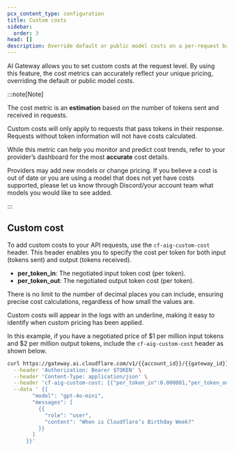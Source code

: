 ```yaml
---
pcx_content_type: configuration
title: Custom costs
sidebar:
  order: 3
head: []
description: Override default or public model costs on a per-request basis.
---
```



AI Gateway allows you to set custom costs at the request level. By using this feature, the cost metrics can accurately reflect your unique pricing, overriding the default or public model costs.

:::note[Note]

The cost metric is an **estimation** based on the number of tokens sent and received in requests.

Custom costs will only apply to requests that pass tokens in their response. Requests without token information will not have costs calculated.

While this metric can help you monitor and predict cost trends, refer to your provider’s dashboard for the most **accurate** cost details.

Providers may add new models or change pricing. If you believe a cost is out of date or you are using a model that does not yet have costs supported, please let us know through Discord/your account team what models you would like to see added.

:::

## Custom cost

To add custom costs to your API requests, use the `cf-aig-custom-cost` header. This header enables you to specify the cost per token for both input (tokens sent) and output (tokens received).

- **per_token_in**: The negotiated input token cost (per token).
- **per_token_out**: The negotiated output token cost (per token).

There is no limit to the number of decimal places you can include, ensuring precise cost calculations, regardless of how small the values are.

Custom costs will appear in the logs with an underline, making it easy to identify when custom pricing has been applied.

In this example, if you have a negotiated price of $1 per million input tokens and $2 per million output tokens, include the `cf-aig-custom-cost` header as shown below.

```bash title="Request with custom cost"
curl https://gateway.ai.cloudflare.com/v1/{{account_id}}/{{gateway_id}}/openai/chat/completions \
  --header 'Authorization: Bearer $TOKEN' \
  --header 'Content-Type: application/json' \
  --header 'cf-aig-custom-cost: {{"per_token_in":0.000001,"per_token_out":0.000002}}' \
  --data ' {{
        "model": "gpt-4o-mini",
        "messages": [
          {{
            "role": "user",
            "content": "When is Cloudflare’s Birthday Week?"
          }}
        ]
      }}'
```
